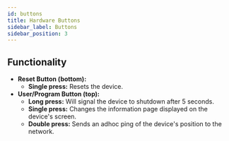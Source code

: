 ```yaml
---
id: buttons
title: Hardware Buttons
sidebar_label: Buttons
sidebar_position: 3
---
```


## Functionality

- **Reset Button (bottom):**
  - **Single press:** Resets the device.
- **User/Program Button (top):**
  - **Long press:** Will signal the device to shutdown after 5 seconds.
  - **Single press:** Changes the information page displayed on the device's screen.
  - **Double press:** Sends an adhoc ping of the device's position to the network.
